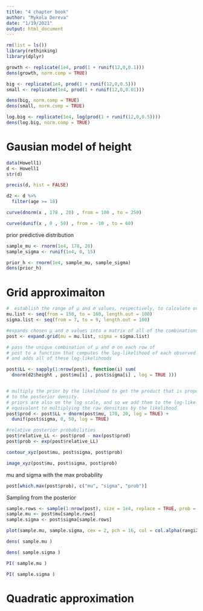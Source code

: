```yaml
---
title: "4 chapter book"
author: "Mykola Dereva"
date: "1/19/2021"
output: html_document
---
```


```r
rm(list = ls())
library(rethinking)
library(dplyr)

```


```r
growth <- replicate(1e4, prod(1 + runif(12,0,0.1)))
dens(growth, norm.comp = TRUE)
```


```r
big <- replicate(1e4, prod(1 + runif(12,0,0.5)))
small <- replicate(1e4, prod(1 + runif(12,0,0.01)))

dens(big, norm.comp = TRUE)
dens(small, norm.comp = TRUE)
```


```r
log.big <- replicate(1e4, log(prod(1 + runif(12,0,0.5))))
dens(log.big, norm.comp = TRUE)
```



# Gausian model of height

```r
data(Howell1)
d <- Howell1
str(d)
```

```r
precis(d, hist = FALSE)
```

```r
d2 <- d %>% 
  filter(age >= 18)
```


```r
curve(dnorm(x , 178 , 20) , from = 100 , to = 250)
```
```r
curve(dunif(x , 0 , 50) , from = -10 , to = 60)
```

prior predictive distribution

```r
sample_mu <- rnorm(1e4, 178, 20)
sample_sigma <- runif(1e4, 0, 15)

prior_h <- rnorm(1e4, sample_mu, sample_sigma)
dens(prior_h)
```



# Grid approximaiton

```r
#  establish the range of µ and σ values, respectively, to calculate over
mu.list <- seq(from = 150, to = 160, length.out = 100)
sigma.list <- seq(from = 7, to = 9, length.out = 100)

#expands chosen µ and σ values into a matrix of all of the combinations of µ and σ
post <- expand.grid(mu = mu.list, sigma = sigma.list)

# pass the unique combination of µ and σ on each row of
# post to a function that computes the log-likelihood of each observed height,
# and adds all of these log-likelihoods

post$LL <- sapply(1:nrow(post), function(i) sum(
  dnorm(d2$height , post$mu[i] , post$sigma[i] , log = TRUE )))


# multiply the prior by the likelihood to get the product that is proportional
# to the posterior density.
# priors are also on the log scale, and so we add them to the log-likelihood, which is
# equivalent to multiplying the raw densities by the likelihood
post$prod <- post$LL + dnorm(post$mu, 178, 20, log = TRUE) +
  dunif(post$sigma, 0, 50, log = TRUE)

#relative posterior probabilities
post$relative_LL <- post$prod - max(post$prod)
post$prob <- exp(post$relative_LL)
```

```r
contour_xyz(post$mu, post$sigma, post$prob)
```

```r
image_xyz(post$mu, post$sigma, post$prob)
```

mu and sigma with the max probability
```r
post[which.max(post$prob), c("mu", "sigma", "prob")]
```

Sampling from the posterior

```r
sample.rows <- sample(1:nrow(post), size = 1e4, replace = TRUE, prob = post$prob)
sample.mu <- post$mu[sample.rows]
sample.sigma <- post$sigma[sample.rows]
```

```r
plot(sample.mu, sample.sigma, cex = 2, pch = 16, col = col.alpha(rangi2, 0.05))

```

```r
dens( sample.mu )
```

```r
dens( sample.sigma )
```

```r
PI( sample.mu )

```

```r
PI( sample.sigma )
```


# Quadratic approximation